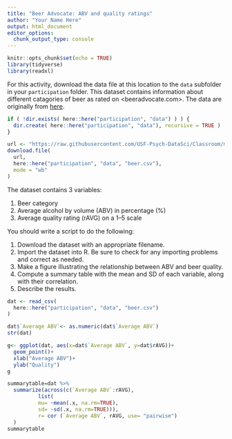 ```yaml
---
title: "Beer Advocate: ABV and quality ratings"
author: "Your Name Here"
output: html_document
editor_options: 
  chunk_output_type: console
---
```


```r
knitr::opts_chunk$set(echo = TRUE)
library(tidyverse)
library(readxl)
```

For this activity, download the data file at this location to the `data` subfolder in your `participation` folder. 
This dataset contains information about different catagories of beer as rated on <beeradvocate.com>.
The data are originally from [here](http://scottjanish.com/relationship-of-abv-to-beer-scores/).

```r
if ( !dir.exists( here::here("participation", "data") ) ) {
  dir.create( here::here("participation", "data"), recursive = TRUE )
}

url <- "https://raw.githubusercontent.com/USF-Psych-DataSci/Classroom/master/data/beer-advocate.csv"
download.file(
  url, 
  here::here("participation", "data", "beer.csv"), 
  mode = "wb"
)
```


The dataset contains 3 variables:

  1. Beer category
  2. Average alcohol by volume (ABV) in percentage (%)
  3. Average quality rating (rAVG) on a 1–5 scale
  
You should write a script to do the following:

  1. Download the dataset with an appropriate filename.
  2. Import the dataset into R.
     Be sure to check for any importing problems and correct as needed.
  3. Make a figure illustrating the relationship between ABV and beer quality.
  4. Compute a summary table with the mean and SD of each variable, along with their correlation.
  5. Describe the results.
  
```r
dat <- read_csv(
  here::here("participation", "data", "beer.csv")
)

dat$`Average ABV`<- as.numeric(dat$`Average ABV`)
str(dat)
```

```r
g<- ggplot(dat, aes(x=dat$`Average ABV`, y=dat$rAVG))+
  geom_point()+
  xlab("Average ABV")+
  ylab("Quality")
g
```


```r
summarytable=dat %>% 
  summarize(across(c(`Average ABV`:rAVG),
          list(
          mu= ~mean(.x, na.rm=TRUE),
          sd= ~sd(.x, na.rm=TRUE))),
          r= cor (`Average ABV`, rAVG, use= "pairwise")
  )
summarytable
```
